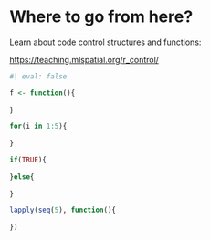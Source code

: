 # Where to go from here?


Learn about code control structures and functions:

[https://teaching.mlspatial.org/r_control/](https://teaching.mlspatial.org/r_control/)


```r
#| eval: false

f <- function(){
    
}

for(i in 1:5){
    
}

if(TRUE){
    
}else{
    
}

lapply(seq(5), function(){
    
})



```










